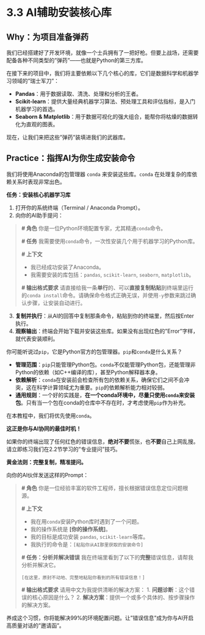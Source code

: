# 3.3 AI辅助安装核心库

## **Why：为项目准备弹药**

我们已经搭建好了开发环境，就像一个士兵拥有了一把好枪。但要上战场，还需要配备各种不同类型的"弹药"——也就是Python的第三方库。

在接下来的项目中，我们将主要依赖以下几个核心的库，它们是数据科学和机器学习领域的"瑞士军刀"：

*   **Pandas**：用于数据读取、清洗、处理和分析的王者。
*   **Scikit-learn**：提供大量经典机器学习算法、预处理工具和评估指标，是入门机器学习的首选。
*   **Seaborn & Matplotlib**：用于数据可视化的强大组合，能帮你将枯燥的数据转化为直观的图表。

现在，让我们来把这些"弹药"装填进我们的武器库。

## **Practice：指挥AI为你生成安装命令**

我们将使用Anaconda的包管理器 `conda` 来安装这些库。`conda` 在处理复杂的库依赖关系时表现非常出色。

::: {.callout-warning title="动手练习"}

**任务：安装核心机器学习库**

1.  打开你的系统终端（Terminal / Anaconda Prompt）。
2.  向你的AI助手提问：

> **# 角色**
> 你是一位Python环境配置专家，尤其精通`conda`命令。
>
> **# 任务**
> 我需要使用`conda`命令，一次性安装几个用于机器学习的Python库。
>
> **# 上下文**
>
> * 我已经成功安装了Anaconda。
> * 我需要安装的库包括：`pandas`, `scikit-learn`, `seaborn`, `matplotlib`。
>
> **# 输出格式要求**
> 请直接给我一条**单行**的、可以**直接复制粘贴**到终端里运行的`conda install`命令。请确保命令格式正确无误，并使用`-y`参数来跳过确认步骤，让安装自动进行。

3.  **复制并执行**：从AI的回答中复制那条命令，粘贴到你的终端里，然后按Enter执行。
4.  **观察输出**：终端会开始下载并安装这些库。如果没有出现红色的"Error"字样，就代表安装顺利。

:::

::: {.callout-tip title="核心概念：Conda vs. Pip"}

你可能听说过`pip`，它是Python官方的包管理器。`pip`和`conda`是什么关系？

*   **管理范围**：`pip`只能管理Python包。`conda`不仅能管理Python包，还能管理非Python的依赖（如C++编译的库），甚至Python解释器本身。
*   **依赖解析**：`conda`在安装前会检查所有包的依赖关系，确保它们之间不会冲突，这在科学计算领域尤为重要。`pip`的依赖解析能力相对较弱。
*   **通用规则**：一个好的实践是，**在一个conda环境中，尽量只使用`conda`来安装包**。只有当一个包在conda的仓库中不存在时，才考虑使用`pip`作为补充。

在本教程中，我们将优先使用`conda`。
:::

::: {.callout-caution title="【AI协同工具箱】安装报错了？别怕！" icon="fas fa-bug"}

**这正是你与AI协同的最佳时机！**

如果你的终端出现了任何红色的错误信息，**绝对不要**慌张，也**不要**自己上网乱搜。请立即练习我们在2.2节学习的"专业提问"技巧。

**黄金法则：完整复制，精准提问。**

向你的AI伙伴发送这样的Prompt：

> **# 角色**
> 你是一位经验丰富的软件工程师，擅长根据错误信息定位问题根源。
>
> **# 上下文**
>
> * 我在用`conda`安装Python库时遇到了一个问题。
> * 我的操作系统是 **[你的操作系统]**。
> * 我的目标是成功安装 `pandas`, `scikit-learn`等库。
> * 我执行的命令是：`[粘贴你从AI那里获取的安装命令]`
>
> **# 任务：分析并解决错误**
> 我在终端里看到了以下的**完整**错误信息，请帮我分析并解决它。
>
> ```
> [在这里，原封不动地、完整地粘贴你看到的所有错误信息！]
> ```
>
> **# 输出格式要求**
> 请用中文为我提供清晰的解决方案：
> 1.  **问题诊断**：这个错误的核心原因是什么？
> 2.  **解决方案**：提供一个或多个具体的、按步骤操作的解决方案。

养成这个习惯，你将能解决99%的环境配置问题。让"错误信息"成为你与AI开启高质量对话的"邀请函"。

::: 